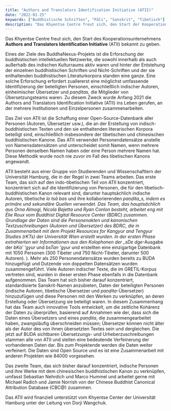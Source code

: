 ```yaml
---
title: "Authors and Translators Identification Initiative (ATII)"
date: "2022-01-25"
keywords: ["Buddhistische Schriften", "Pāli", "Sanskrit", "Tibetisch"]
description: "Das Khyentse Centre freut sich, den Start der Kooperationsinitiative Authors and Translators Identification Initiative (ATII) bekannt zu geben."
---
```


Das Khyentse Centre freut sich, den Start des Kooperationsunternehmens **Authors and Translators Identification Initiative** (ATII) bekannt zu geben.

Eines der Ziele des BuddhaNexus-Projekts ist die Erforschung der buddhistischen intellektuellen Netzwerke, die sowohl innerhalb als auch außerhalb des indischen Kulturraums aktiv waren und hinter der Entstehung der einzelnen buddhistischen Schriften und Nicht-Schriften und der sie enthaltenden buddhistischen Literaturkorpora standen eine ganze. Eine solche Erforschung erfordert zuallererst eine möglichst umfassende Identifizierung der beteiligten Personen, einschließlich indischer Autoren, einheimischer Übersetzer und *paṇḍita*s, die Mitglieder von Übersetzungsteams waren. Zu diesem Zweck wurde Anfang 2021 die Authors and Translators Identification Initiative (ATII) ins Leben gerufen, an der mehrere Institutionen und Einzelpersonen zusammenarbeiten.

Das Ziel von ATII ist die Schaffung einer Open-Source-Datenbank aller Personen (Autoren, Übersetzer usw.), die an der Erstellung von indisch-buddhistischen Texten und den sie enthaltenden literarischen Korpora beteiligt sind, einschließlich insbesondere der tibetischen und chinesischen buddhistischen Kanone. Das ATII verwendet Personendatensätze anstelle von Namensdatensätzen und unterscheidet somit Namen, wenn mehrere Personen denselben Namen haben oder eine Person mehrere Namen hat. Diese Methodik wurde noch nie zuvor im Fall des tibetischen Kanons angewandt.

ATII besteht aus einer Gruppe von Studierenden und Wissenschaftlern der Universität Hamburg, die in der Regel in zwei Teams arbeiten. Das erste Team, das sich auf den indo-tibetischen Teil von ATII konzentriert, konzentriert sich auf die Identifizierung von Personen, die für den tibetisch-buddhistischen Kanon relevant sind, darunter hauptsächlich indische Autoren, tibetische _lo tsā bas_ und ihre kollaborierenden _paṇḍita_s, indem es primäre und sekundäre Quellen verwendet. Das Team, das hauptsächlich aus Orna Almogi, Nicola Bajetta und Ryan Conlon besteht, arbeitet eng mit Élie Roux vom Buddhist Digital Resource Center (BDRC) zusammen. Grundlage der Daten sind die Personenakten und kanonischen Textzuschreibungen (Autoren und Übersetzer) des BDRC, die in Zusammenarbeit mit dem Projekt Resources for Kangyur and Tengyur Studies (rKTs) der Universität Wien erstellt wurden. In der ersten Phase extrahierten wir Informationen aus den Kolophonen der \_sDe dge_-Ausgabe der _bKa' 'gyur_ und _bsTan 'gyur_ und erstellten eine einzigartige Datenbank mit 1050 Personen (300 Tibeter und 750 Nicht-Tibeter, darunter 500 Autoren). ). Mehr als 250 Personendatensätze wurden bereits zu BUDA hinzugefügt und Dutzende von doppelten Datensätzen wurden zusammengeführt. Viele Autoren indischer Texte, die im GRETIL-Korpus vertreten sind, wurden in dieser ersten Phase ebenfalls in die Datenbank aufgenommen. Das Team hat sich bisher darauf konzentriert, standardisierte Sanskrit-Namen anzubieten, Daten der beteiligten Personen (indische Autoren, tibetische Übersetzer und _paṇḍita_\-Übersetzer) hinzuzufügen und diese Personen mit den Werken zu verknüpfen, an deren Erstellung oder Übersetzung sie beteiligt waren. In diesem Zusammenhang hat das Team auch innovative Tools entwickelt, um die zeitliche Kohärenz der Daten zu überprüfen, basierend auf Annahmen wie der, dass sich die Daten eines Übersetzers und eines _paṇḍita_, die zusammengearbeitet haben, zwangsläufig überschneiden müssen; Übersetzer können nicht älter als der Autor des von ihnen übersetzten Textes sein und dergleichen. Die jetzt auf BUDA sichtbaren Übersetzungs- und Urheberzuschreibungen stammen alle von ATII und stellen eine bedeutende Verfeinerung der vorhandenen Daten dar. Bis zum Projektende werden die Daten weiter verfeinert. Die Daten sind Open Source und es ist eine Zusammenarbeit mit anderen Projekten wie 84000 vorgesehen.

Das zweite Team, das sich bisher darauf konzentriert, indische Personen und ihre Werke mit dem chinesischen buddhistischen Kanon zu verknüpfen, umfasst Sebastian Nehrdich und Marco Hummel und arbeitet gerne mit Michael Radich und Jamie Norrish von der Chinese Buddhist Canonical Attribution Database (CBC@) zusammen.

Das ATII wird finanziell unterstützt vom Khyentse Center der Universität Hamburg unter der Leitung von Dorji Wangchuk.
